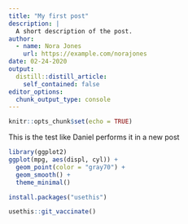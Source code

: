 ```yaml
---
title: "My first post"
description: |
  A short description of the post.
author:
  - name: Nora Jones
    url: https://example.com/norajones
date: 02-24-2020
output:
  distill::distill_article:
    self_contained: false
editor_options: 
  chunk_output_type: console
---
```


```r
knitr::opts_chunk$set(echo = TRUE)
```

This is the test like Daniel performs it in a new post

```r

library(ggplot2)
ggplot(mpg, aes(displ, cyl)) +
  geom_point(color = "gray70") +
  geom_smooth() +
  theme_minimal()

install.packages("usethis")

usethis::git_vaccinate()

```

